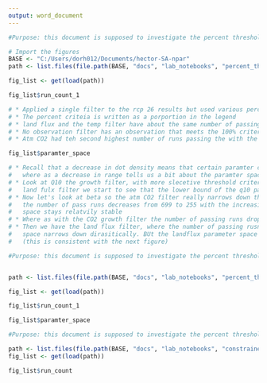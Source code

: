 ```yaml
---
output: word_document
---
```



```r
#Purpose: this document is supposed to investigate the percent threshold and CO2 filtering process. 

# Import the figures
BASE <- "C:/Users/dorh012/Documents/hector-SA-npar"
path <- list.files(file.path(BASE, "docs", "lab_notebooks", "percent_threshold", "rcp26"), "figs.rda", full.names = T) 

fig_list <- get(load(path))

```




```r
fig_list$run_count_1

# * Applied a single filter to the rcp 26 results but used various percent threshold cut offs (40 to 100 % by 10)
# * The percent criteia is written as a porportion in the legend 
# * land flux and the temp filter have about the same number of passing runs with the 60 % fall in crieteria
# * No observation filter has an observation that meets the 100% criteria 
# * Atm CO2 had teh second highest number of runs passing the with the 90% cirteria and has the most consistent number of passing runs with increasing criteia 

```



```r
fig_list$paramter_space

# * Recall that a decrease in dot density means that certain paramter combinations have been removed 
#   where as a decrease in range tells us a bit about the paramter space. 
# * Look at Q10 the growth filter, with more slecetive threshold criteria on the growth and 
#   land fulx filter we start to see that the lower bound of the q10 paramter space is being limited
# * Now let's look at beta so the atm CO2 filter really narrows down the beta paramter space and 
#   the number of pass runs decreases from 699 to 255 with the increasing passing criteria but the paramter 
#   space stays relatvily stable 
# * Where as with the CO2 growth filter the number of passing runs drops form 1003 to 28 and the paramter space really narrows down. 
# * Then we have the land flux filter, where the number of passing rusn drops from 2814 to 934 and the paramter 
#   space narrows down dirasitically. BUt the landflux parameter space does not over lap with the atm CO2 or the CO2 growth filter. 
#   (this is consistent with the next figure)

```


```r
#Purpose: this document is supposed to investigate the percent threshold and CO2 filtering process. 


path <- list.files(file.path(BASE, "docs", "lab_notebooks", "percent_threshold", "rcp26_lawdomeCO2"), "figs.rda", full.names = T) 

fig_list <- get(load(path))

```


```r
fig_list$run_count_1
```

```r
fig_list$paramter_space
```


```r
#Purpose: this document is supposed to investigate the percent threshold and CO2 filtering process. 

path <- list.files(file.path(BASE, "docs", "lab_notebooks", "constrained_CO2"), "figs.rda", full.names = T) 
fig_list <- get(load(path))

```


```r
fig_list$run_count
```